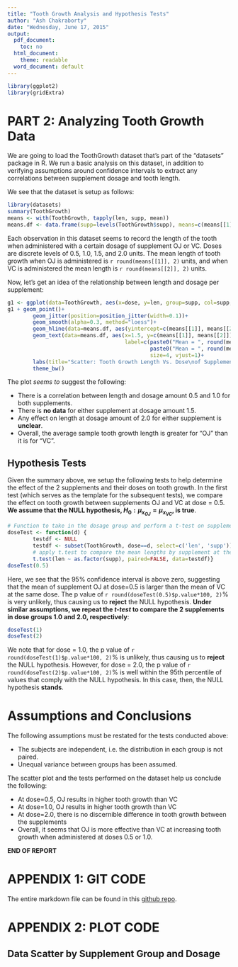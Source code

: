 ```yaml
---
title: "Tooth Growth Analysis and Hypothesis Tests"
author: "Ash Chakraborty"
date: "Wednesday, June 17, 2015"
output:
  pdf_document:
    toc: no
  html_document:
    theme: readable
  word_document: default
---
```


```r
library(ggplot2)
library(gridExtra)
```  
# PART 2: Analyzing Tooth Growth Data

We are going to load the ToothGrowth dataset that's part of the "datasets" package in R. We run a basic analysis on this dataset, in addition to verifying assumptions around confidence intervals to extract any correlations between supplement dosage and tooth length.

We see that the dataset is setup as follows:

```r
library(datasets)
summary(ToothGrowth)
means <- with(ToothGrowth, tapply(len, supp, mean))
means.df <- data.frame(supp=levels(ToothGrowth$supp), means=c(means[[1]], means[[2]]))     
```   

Each observation in this dataset seems to record the length of the tooth when administered with a certain dosage of supplement OJ or VC. Doses are discrete levels of 0.5, 1.0, 1.5, and 2.0 units. The mean length of tooth growth when OJ is administered is `r round(means[[1]], 2)` units, and when VC is administered the mean length is `r round(means[[2]], 2)` units.  

Now, let's get an idea of the relationship between length and dosage per supplement:

```r
g1 <- ggplot(data=ToothGrowth, aes(x=dose, y=len, group=supp, col=supp, size=len) )
g1 + geom_point()+
        geom_jitter(position=position_jitter(width=0.1))+
        geom_smooth(alpha=0.3, method="loess")+ 
        geom_hline(data=means.df, aes(yintercept=c(means[[1]], means[[2]]), col=supp), linetype="longdash")+
        geom_text(data=means.df, aes(x=1.5, y=c(means[[1]], means[[2]]), col=supp, 
                                     label=c(paste0("Mean = ", round(means[[1]], 2)), 
                                             paste0("Mean = ", round(means[[2]], 2)))), 
                                             size=4, vjust=1)+
        labs(title="Scatter: Tooth Growth Length Vs. Dose\nof Supplements OJ and VC") +
        theme_bw() 
```   

The plot _seems to_ suggest the following:  

* There is a correlation between length and dosage amount 0.5 and 1.0 for both supplements.
* There is __no data__ for either supplement at dosage amount 1.5.
* Any effect on length at dosage amount of 2.0 for either supplement is __unclear__.
* Overall, the average sample tooth growth length is greater for "OJ" than it is for "VC".  

## Hypothesis Tests

Given the summary above, we setup the following tests to help determine the effect of the 2 supplements and their doses on tooth growth. In the first test (which serves as the template for the subsequent tests), we compare the effect on tooth growth between supplements OJ and VC at dose = 0.5. **We assume that the NULL hypothesis, $H_0:\mu_{x_{OJ}}=\mu_{x_{VC}}$, is true**.

```r
# Function to take in the dosage group and perform a t-test on supplement effect on length
doseTest <- function(d) {
        testdf <- NULL
        testdf <- subset(ToothGrowth, dose==d, select=c('len', 'supp'))
        # apply t.test to compare the mean lengths by supplement at the dosage group
        t.test(len ~ as.factor(supp), paired=FALSE, data=testdf)}
doseTest(0.5)
```   

Here, we see that the 95% confidence interval is above zero, suggesting that the mean of supplement OJ at dose=0.5 is larger than the mean of VC at the same dose. The p value of `r round(doseTest(0.5)$p.value*100, 2)`% is very unlikely, thus causing us to **reject** the NULL hypothesis. **Under similar assumptions, we repeat the _t-test_ to compare the 2 supplements in dose groups 1.0 and 2.0, respectively**:  

```r
doseTest(1)
doseTest(2)
```   
We note that for dose = 1.0, the p value of `r round(doseTest(1)$p.value*100, 2)`% is unlikely, thus causing us to **reject** the NULL hypothesis. However, for dose = 2.0, the p value of `r round(doseTest(2)$p.value*100, 2)`% is well within the 95th percentile of values that comply with the NULL hypothesis. In this case, then, the NULL hypothesis **stands**.   

# Assumptions and Conclusions  

The following assumptions must be restated for the tests conducted above:  

* The subjects are independent, i.e. the distribution in each group is not paired. 
* Unequal variance between groups has been assumed.  

The scatter plot and the tests performed on the dataset help us conclude the following:  

* At dose=0.5, OJ results in higher tooth growth than VC
* At dose=1.0, OJ results in higher tooth growth than VC
* At dose=2.0, there is no discernible difference in tooth growth between the supplements
* Overall, it seems that OJ is more effective than VC at increasing tooth growth when administered at doses 0.5 or 1.0.  

**END OF REPORT**  

# APPENDIX 1: GIT CODE

The entire markdown file can be found in this [github repo](https://github.com/ashirwad08/StatisticalInference.git).  

# APPENDIX 2: PLOT CODE 

## Data Scatter by Supplement Group and Dosage 

```r
```





